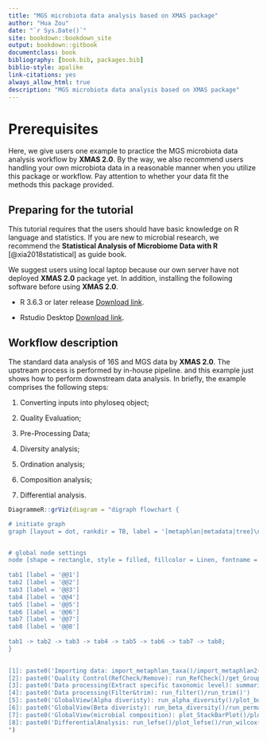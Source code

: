 ```yaml
--- 
title: "MGS microbiota data analysis based on XMAS package"
author: "Hua Zou"
date: "`r Sys.Date()`"
site: bookdown::bookdown_site
output: bookdown::gitbook
documentclass: book
bibliography: [book.bib, packages.bib]
biblio-style: apalike
link-citations: yes
always_allow_html: true
description: "MGS microbiota data analysis based on XMAS package"
---
```


# Prerequisites

Here, we give users one example to practice the MGS microbiota data analysis workflow by **XMAS 2.0**. By the way, we also recommend users handling your own microbiota data in a reasonable manner when you utilize this package or workflow. Pay attention to whether your data fit the methods this package provided.


## Preparing for the tutorial

This tutorial requires that the users should have basic knowledge on R language and statistics. If you are new to microbial research, we recommend the **Statistical Analysis of Microbiome Data with R** [@xia2018statistical] as guide book. 

We suggest users using local laptop because our own server have not deployed **XMAS 2.0** package yet. In addition, installing the following software before using **XMAS 2.0**.

* R 3.6.3 or later release [Download link](https://mirrors.tuna.tsinghua.edu.cn/CRAN/).

* Rstudio Desktop [Download link](https://www.rstudio.com/products/rstudio/download/#download).


## Workflow description

The standard data analysis of 16S and MGS data by **XMAS 2.0**. The upstream process is performed by in-house pipeline. and this example just shows how to perform downstream data analysis. In briefly, the example comprises the following steps:

1. Converting inputs into phyloseq object;

2. Quality Evaluation;

3. Pre-Processing Data;

4. Diversity analysis;

5. Ordination analysis;

6. Composition analysis;

7. Differential analysis.
```r
DiagrammeR::grViz(diagram = "digraph flowchart { 

# initiate graph
graph [layout = dot, rankdir = TB, label = '[metaphlan|metadata|tree]\n\n', labelloc = t]


# global node settings
node [shape = rectangle, style = filled, fillcolor = Linen, fontname = arial, width = 4]
 
tab1 [label = '@@1']  
tab2 [label = '@@2']  
tab3 [label = '@@3']
tab4 [label = '@@4']  
tab5 [label = '@@5']  
tab6 [label = '@@6']
tab7 [label = '@@7']  
tab8 [label = '@@8']
 
tab1 -> tab2 -> tab3 -> tab4 -> tab5 -> tab6 -> tab7 -> tab8;  
}  

  
[1]: paste0('Importing data: import_metaphlan_taxa()/import_metaphlan2()/summarize_phyloseq()')
[2]: paste0('Quality Control(RefCheck/Remove): run_RefCheck()/get_GroupPhyloseq()')
[3]: paste0('Data processing(Extract specific taxonomic level): summarize_taxa()') 
[4]: paste0('Data processing(Filter&trim): run_filter()/run_trim()') 
[5]: paste0('GlobalView(Alpha diveristy): run_alpha_diversity()/plot_boxplot()') 
[6]: paste0('GlobalView(Beta diveristy): run_beta_diversity()/run_permanova()/run_ordination()/plot_Ordination()') 
[7]: paste0('GlobalView(microbial composition): plot_StackBarPlot()/plot_core_taxa()/core_members()')
[8]: paste0('DifferentialAnalysis: run_lefse()/plot_lefse()/run_wilcox()/plot_volcano()')
")
```
